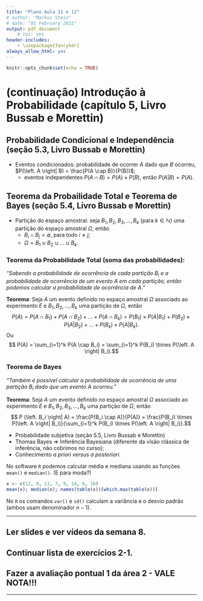 ```yaml
---
title: "Plano Aula 11 e 12"
# author: "Markus Stein"
# date: "01 February 2021"
output: pdf_document
    # toc: yes
header-includes:
    - \usepackage{fancyhdr}
always_allow_html: yes
---
```

\addtolength{\headheight}{1.0cm}
\pagestyle{fancyplain} 
\lhead{\includegraphics[height=1.5cm]{logoIME.png}}
\rhead{\includegraphics[height=1.5cm]{images.jpg}}
\chead{UNIVERSIDADE FEDERAL DO RIO GRANDE DO SUL \\
INSTITUTO DE MATEMÁTICA E ESTATÍSTICA \\
DEPARTAMENTO DE ESTATÍSTICA \\
\vspace{0.3cm}
MAT02214 - Estatística Geral 1 - 2022/1
}
\renewcommand{\headrulewidth}{0pt} 


```r
knitr::opts_chunk$set(echo = TRUE)
```

# (continuação) Introdução à Probabilidade (capítulo 5, Livro Bussab e Morettin)
<!-- * Estatística Descritiva $\Rightarrow$ **Teoria da Probabilidade** $\Rightarrow$ Inferência Estatística. -->
<!-- * Modelos Determinísticos *versus* Modelos Probabilíticos   -->

<!-- **Exemplo 1**: Qual a distância percorrida de um objeto sabendo sua velocidade e o tempo de deslocamento?   -->
<!-- **Exemplo 2**: Como calcular a quantidade de chuva que cairá em uma certa região num determinado período?   -->
<!-- **Exemplo 3**: Qual a face que ficará para cima após o lançamento de um dado *honesto*?          -->


<!-- ## Experimento aleatório ($E$) -->
<!-- * Modelo Probabilístico, definir: -->
<!--     + os possíveis resultados de exeprimento; -->
<!--     + todas as combinações de possíveis resultados; -->
<!--     + como atribuir probabilidades aos resultados e combinações.  -->

<!-- **(... cont.) Exemplo 3**: $E$: observar a face que ficará para cima após o lançamento de um dado.        -->

<!-- ### Espaço Amostral ($S$ ou $\Omega$) -->
<!-- Conjunto de possíveis resultados do experimento.   -->

<!-- * Eventos ($A$, $B$, ...) -->
<!--     + Ponto Amostral ($\omega$) -->

<!-- **(... cont.) Exemplo 3**: $\Omega = \left\{ 1, 2, 3, 4, 5, 6 \right\}$. Exemplo de evento, $A$: observar face par. Então $A = \left\{ 2, 4, 6 \right\}$  -->

<!-- ### Álgebra de Eventos ($\cup$, $\cap$, $A^c$ ou $\overline A$, ...) (slides 1-6, página 13) -->
<!-- * Operações entre conjuntos (RELEMBRAR!!!): `eventos = conjuntos`; -->
<!--     + Contagens: permutação, arranjo e combinatória; -->
<!-- * Eventos especiais: $\emptyset$; $\Omega \in \Omega$, ... ; -->
<!-- * Eventos mutuamente exclusivos (excludentes): $A \cap B = \emptyset$.  -->

<!-- ### (Medida de) Probabilidade (slides 1-6, página 23) -->
<!-- * Definições/conceitos de Probabilidade: clássico (*a priori*), frequentista (*a posteriori*) e subjetiva.   -->

<!-- **Axiomas de Kolmogorov**: seja $A$ um evento definido no espaço amostral $\Omega$ associado ao experimento $E$, então a medida (número real) $P(A)$ é denominada a probabilidade de ocorrência do evento $A$ se   -->

<!-- 1. $0 \leq P(A) \leq 1$,  -->
<!-- 2. $P(\Omega)=1$, -->
<!-- 3. Se $A \cap B = \emptyset$, então $P(A \cup B) = P(A) + P(B)$. -->

<!-- * Teoremas/Propriedades  (seção 5.2, Livro Bussab e Morettin) -->

## Probabilidade Condicional e Independência (seção 5.3, Livro Bussab e Morettin)
* Eventos condicionados: probabilidade de ocorrer $A$ dado que $B$ ocorreu, $P(\left. A \right| B) = \frac{P(A \cap B)}{P(B)}$;
    + eventos independentes $P(A \cap B) = P(A) \times P(B)$, então $P(\left. A \right| B) = P(A)$.

## Teorema da Probailidade Total e Teorema de Bayes (seção 5.4, Livro Bussab e Morettin)
* Partição do espaço amostral: seja $B_1, B_2, B_3, \ldots, B_k$ (para $k \in \mathbb{N}$) uma partição do espaço amostral $\Omega$, então
    + $B_i \cap B_j = \emptyset$, para todo $i \neq j$;
    + $\Omega = B_1 \cup B_2 \cup \ldots \cup B_k$.

### Teorema da Probabilidade Total (soma das probabilidades):
*"Sabendo a probabilidade de ocorrência de cada partição $B_i$ e a probabilidade de ocorrência de um evento $A$ em cada partição, então podemos calcular a probabilidade de ocorrência de $A$."*

**Teorema**: Seja $A$ um evento definido no espaço amostral $\Omega$ associado ao experimento $E$ e $B_1, B_2, \ldots, B_k$ uma partição de $\Omega$, então
$$ P(A) = P(A \cap B_1) + P(A \cap B_2) + \ldots + P(A \cap B_k) = P(B_1) \times P(\left. A \right| B_1) + P(B_2) \times P(\left. A \right| B_2) + \ldots + P(B_k) \times P(\left. A \right| B_k).$$
Ou
$$ P(A) = \sum_{i=1}^k P(A \cap B_i) = \sum_{i=1}^k P(B_i) \times P(\left. A \right| B_i).$$

### Teorema de Bayes
*"Também é possível calcular a probabilidade de ocorrência de uma partição $B_i$ dado que um evento $A$ ocorreu."*

**Teorema**: Seja $A$ um evento definido no espaço amostral $\Omega$ associado ao experimento $E$ e $B_1, B_2, B_3, \ldots, B_k$ uma partição de $\Omega$, então
$$ P (\left. B_i \right| A) = \frac{P(B_i \cap A)}{P(A)} = \frac{P(B_i) \times P(\left. A \right| B_i)}{\sum_{i=1}^k P(B_i) \times P(\left. A \right| B_i)}.$$

* Probabilidade subjetiva (seção 5.5, Livro Bussab e Morettin)
* Thomas Bayes $\Rightarrow$ Inferência Bayesiana (diferente da visão clássica de inferência, não cobrimos no curso);
* Conhecimento *a priori* *versus* *a posteriori*.


No software `R` podemos calcular média e mediana usando as funções `mean()` e `median()`. (E para moda?)

```r
x <- c(12, 9, 11, 7, 9, 14, 6, 10)
mean(x); median(x); names(table(x))[which.max(table(x))]
```

No `R` os comandos `var()` e `sd()` calculam a variância e o desvio padrão (ambos usam denominador $n-1$).


\vspace{2.0cm}

***
## Ler slides e ver vídeos da semana 8.
## Continuar lista de exercícios 2-1.
## Fazer a avaliação pontual 1 da área 2 - VALE NOTA!!!
***

<!-- \vspace{0.5cm} -->

<!-- O que importa na prática?! -->

<!-- * Usar software para construir estatísticas descritiva: -->

<!--     + Usando planilhas eletrônicas, `Google Sheets`, ou `Microsoft Excel`, ... -->

<!--     + Usando `R` e `RStudio` -->

<!-- Como baixar e iniciar o `R`? Arquivo em [MAT02219EAD/R-exams/TutorialR.html](https://htmlpreview.github.io/?https://github.com/markus-stein/MAT02219EAD/blob/master/R-exams/TutorialR.html) -->

<!-- * Interpretar adequadamente os resultados! -->

